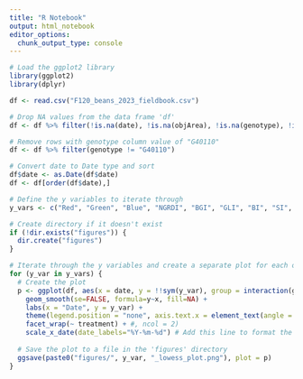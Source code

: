 ---
title: "R Notebook"
output: html_notebook
editor_options: 
  chunk_output_type: console
---

```{r}
# Load the ggplot2 library
library(ggplot2)
library(dplyr)

df <- read.csv("F120_beans_2023_fieldbook.csv")

# Drop NA values from the data frame 'df'
df <- df %>% filter(!is.na(date), !is.na(objArea), !is.na(genotype), !is.na(treatment))

# Remove rows with genotype column value of "G40110"
df <- df %>% filter(genotype != "G40110")

# Convert date to Date type and sort
df$date <- as.Date(df$date)
df <- df[order(df$date),]

# Define the y variables to iterate through
y_vars <- c("Red", "Green", "Blue", "NGRDI", "BGI", "GLI", "BI", "SI", "VARI", "objArea")

# Create directory if it doesn't exist
if (!dir.exists("figures")) {
  dir.create("figures")
}

# Iterate through the y variables and create a separate plot for each one
for (y_var in y_vars) {
  # Create the plot
  p <- ggplot(df, aes(x = date, y = !!sym(y_var), group = interaction(genotype, treatment), color = genotype)) +
    geom_smooth(se=FALSE, formula=y~x, fill=NA) +
    labs(x = "Date", y = y_var) +
    theme(legend.position = "none", axis.text.x = element_text(angle = 45, hjust = 1)) + #, panel.background = element_rect(fill = "transparent")) +
    facet_wrap(~ treatment) + #, ncol = 2)
    scale_x_date(date_labels="%Y-%m-%d") # Add this line to format the date axis labels
  
  # Save the plot to a file in the 'figures' directory
  ggsave(paste0("figures/", y_var, "_lowess_plot.png"), plot = p)
}

```